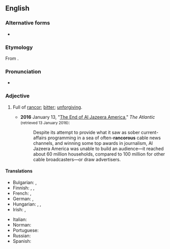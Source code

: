 ==English==

===Alternative forms===
* {{alter|en|rancourous}}

===Etymology===
From {{af|en|rancor|-ous}}.

===Pronunciation===
* {{a|UK}} {{IPA|en|/ˈɹæŋ.kəɹ.əs/}}

===Adjective===
{{en-adj}}

# Full of [[rancor]]; [[bitter]]; [[unforgiving]].
#: {{coi|en|'''rancorous''' speech}}
#* '''2016''' January 13, "[http://www.theatlantic.com/business/archive/2016/01/al-jazeera-america-is-shutting-down/424011/ The End of Al Jazeera America]," ''The Atlantic'' <small>(retrieved 13 January 2016)</small>:
#*: Despite its attempt to provide what it saw as sober current-affairs programming in a sea of often-'''rancorous''' cable news channels, and winning some top awards in journalism, Al Jazeera America was unable to build an audience—it reached about 60 million households, compared to 100 million for other cable broadcasters—or draw advertisers.
#: {{syn|en|malicious|resentful|venomous}}

====Translations====
{{trans-top|full of rancor}}
* Bulgarian: {{t+|bg|злобен}}, {{t+|bg|озлобен}}
* Finnish: {{t|fi|katkeroitunut}}, {{t|fi|kaunaa kantava}}, {{t+|fi|kaunainen}}
* French: {{t+|fr|rancunier}}, {{t+|fr|acrimonieux}}
* German: {{t+|de|nachtragend}}, {{t+|de|rachsüchtig}}
* Hungarian: {{t+|hu|haragtartó}}, {{t+|hu|gyűlölködő}}, {{t+|hu|rosszindulatú}}
* Irish: {{t|ga|aiciseach}}, {{t|ga|domlasta}}
{{trans-mid}}
* Italian: {{t+|it|rancoroso}}
* Norman: {{t|nrf|rantcheunyi}} {{q|Jersey}}
* Portuguese: {{t+|pt|rancoroso}}
* Russian: {{t+|ru|злопамятный}}
* Spanish: {{t|es|rencoroso}}
{{trans-bottom}}